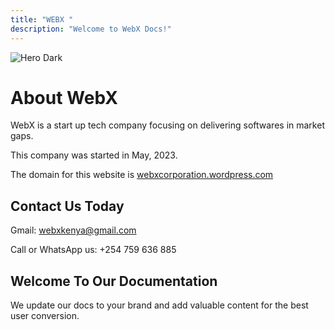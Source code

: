 ```yaml
---
title: "WEBX "
description: "Welcome to WebX Docs!"
---
```


<img alt="Hero Dark" classname="hidden dark:block" src="image-1500x1000.jpg" />

# About WebX

WebX is a start up tech company focusing on delivering softwares in market gaps.&#x20;

This company was started in May, 2023.&#x20;

The domain for this website is [webxcorporation.wordpress.com](https://webxcorporation.wordpress.com)

## C**ontact Us Today**

Gmail: [webxkenya@gmail.com](mailto:webxkenya@gmail.com)

Call or WhatsApp us: +254 759 636 885

## Welcome To Our Documentation

We update our docs to your brand and add valuable content for the best user conversion.